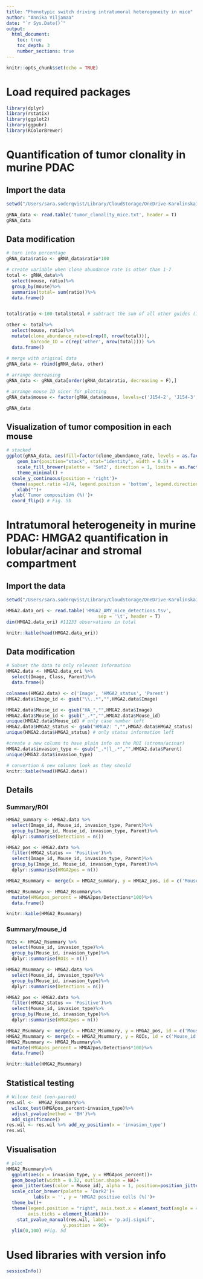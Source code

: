 ```yaml
---
title: "Phenotypic switch driving intratumoral heterogeneity in mice"
author: "Annika Viljamaa"
date: "`r Sys.Date()`"
output: 
  html_document:
    toc: true
    toc_depth: 3
    number_sections: true
---
```



```r
knitr::opts_chunk$set(echo = TRUE)
```

# Load required packages

```r
library(dplyr)
library(rstatix)
library(ggplot2)
library(ggpubr)
library(RColorBrewer)
```


# Quantification of tumor clonality in murine PDAC

## Import the data

```r
setwd("/Users/sara.soderqvist/Library/CloudStorage/OneDrive-KarolinskaInstitutet/Writing_/Adaptive PDAC paper/Code/source data files to read in/Intratumoral heterogeneity_mice") # adjust the working directory

gRNA_data <- read.table('tumor_clonality_mice.txt', header = T)
gRNA_data
```

## Data modification

```r
# turn into percentage
gRNA_data$ratio <- gRNA_data$ratio*100

# create variable when clone abundance rate is other than 1-7
total <- gRNA_data%>%
  select(mouse, ratio)%>%
  group_by(mouse)%>%
  summarise(total= sum(ratio))%>%
  data.frame()


total$ratio <-100-total$total # subtract the sum of all other guides (1-7) from 100% to get the ratio for other guides (no 8)

other <- total%>%
  select(mouse, ratio)%>%
  mutate(clone_abundance_rate=c(rep(8, nrow(total))),
         Barcode_ID = c(rep('other', nrow(total)))) %>%
  data.frame()

# merge with original data
gRNA_data <- rbind(gRNA_data, other)
  
# arrange decreasing
gRNA_data <- gRNA_data[order(gRNA_data$ratio, decreasing = F),]

# arrange mouse ID nicer for plotting
gRNA_data$mouse <- factor(gRNA_data$mouse, levels=c('J154-2', 'J154-3', 'J154-1', 'J154-5'))

gRNA_data
```

## Visualization of tumor composition in each mouse

```r

# stacked
ggplot(gRNA_data, aes(fill=factor(clone_abundance_rate, levels = as.factor(c(8:1))), y=ratio, x=mouse)) + 
    geom_bar(position="stack", stat="identity", width = 0.5) +
    scale_fill_brewer(palette = 'Set2', direction = 1, limits = as.factor(c(1:8)), name = 'clone abundance rate') +
    theme_minimal() +
  scale_y_continuous(position = 'right')+
  theme(aspect.ratio =1/4, legend.position = 'bottom', legend.direction = 'horizontal')+
    xlab("")+
  ylab('Tumor composition (%)')+
  coord_flip() # Fig. 5b
```

# Intratumoral heterogeneity in murine PDAC: HMGA2 quantification in lobular/acinar and stromal compartment

## Import the data

```r
setwd("/Users/sara.soderqvist/Library/CloudStorage/OneDrive-KarolinskaInstitutet/Writing_/Adaptive PDAC paper/Code/source data files to read in/Intratumoral heterogeneity_mice") # adjust the working directory

HMGA2.data_ori <- read.table('HMGA2_AMY_mice_detections.tsv',
                                  sep = '\t', header = T)
dim(HMGA2.data_ori) #11233 observations in total

knitr::kable(head(HMGA2.data_ori))
```
## Data modification

```r
# Subset the data to only relevant information
HMGA2.data <- HMGA2.data_ori %>%
  select(Image, Class, Parent)%>%
  data.frame()

colnames(HMGA2.data) <- c('Image', 'HMGA2_status', 'Parent')
HMGA2.data$Image_id <- gsub("\\..*","",HMGA2.data$Image)

HMGA2.data$Mouse_id <- gsub("HA_","",HMGA2.data$Image)
HMGA2.data$Mouse_id <- gsub("_.*","",HMGA2.data$Mouse_id)
unique(HMGA2.data$Mouse_id) # only case number left
HMGA2.data$HMGA2_status <- gsub("HMGA2: ","",HMGA2.data$HMGA2_status)
unique(HMGA2.data$HMGA2_status) # only status information left

#create a new column to have plain info on the ROI (stroma/acinar)
HMGA2.data$invasion_type <- gsub("_.*|l_.*","",HMGA2.data$Parent)
unique(HMGA2.data$invasion_type)

# convertion & new columns look as they should
knitr::kable(head(HMGA2.data))

```

## Details
### Summary/ROI

```r
HMGA2_summary <- HMGA2.data %>%
  select(Image_id, Mouse_id, invasion_type, Parent)%>%
  group_by(Image_id, Mouse_id, invasion_type, Parent)%>%
  dplyr::summarise(Detections = n())

HMGA2_pos <- HMGA2.data %>%
  filter(HMGA2_status == 'Positive')%>%
  select(Image_id, Mouse_id, invasion_type, Parent)%>%
  group_by(Image_id, Mouse_id, invasion_type, Parent)%>%
  dplyr::summarise(HMGA2pos = n())

HMGA2_Rsummary <- merge(x = HMGA2_summary, y = HMGA2_pos, id = c('Mouse_id', 'Parent'))

HMGA2_Rsummary <- HMGA2_Rsummary%>%
  mutate(HMGApos_percent = HMGA2pos/Detections*100)%>%
  data.frame()

knitr::kable(HMGA2_Rsummary)
```

### Summary/mouse_id

```r


ROIs <- HMGA2_Rsummary %>%
  select(Mouse_id, invasion_type)%>%
  group_by(Mouse_id, invasion_type)%>%
  dplyr::summarise(ROIs = n())

HMGA2_Msummary <- HMGA2.data %>%
  select(Mouse_id, invasion_type)%>%
  group_by(Mouse_id, invasion_type)%>%
  dplyr::summarise(Detections = n())

HMGA2_pos <- HMGA2.data %>%
  filter(HMGA2_status == 'Positive')%>%
  select(Mouse_id, invasion_type)%>%
  group_by(Mouse_id, invasion_type)%>%
  dplyr::summarise(HMGA2pos = n())

HMGA2_Msummary <- merge(x = HMGA2_Msummary, y = HMGA2_pos, id = c('Mouse_id'))
HMGA2_Msummary <- merge(x = HMGA2_Msummary, y = ROIs, id = c('Mouse_id', 'invasion_type'))
HMGA2_Msummary <- HMGA2_Msummary%>%
  mutate(HMGApos_percent = HMGA2pos/Detections*100)%>%
  data.frame()

knitr::kable(HMGA2_Msummary)
```

## Statistical testing

```r

# Wilcox test (non-paired)
res.wil <-  HMGA2_Rsummary%>%
  wilcox_test(HMGApos_percent~invasion_type)%>%
  adjust_pvalue(method = 'BH')%>%
  add_significance()
res.wil <- res.wil %>% add_xy_position(x = 'invasion_type')
res.wil

```

## Visualisation

```r
# plot
HMGA2_Rsummary%>%
  ggplot(aes(x = invasion_type, y = HMGApos_percent))+
  geom_boxplot(width = 0.32, outlier.shape = NA)+
  geom_jitter(aes(color = Mouse_id), alpha = 1, position=position_jitter(0.15), size = 2.8, seed = 1.5)+
  scale_color_brewer(palette = 'Dark2')+
          labs(x = '', y = 'HMGA2 positive cells (%)')+
  theme_bw()+
  theme(legend.position = "right", axis.text.x = element_text(angle = 45, vjust = 1, hjust=1),
        axis.ticks = element_blank())+
    stat_pvalue_manual(res.wil, label = 'p.adj.signif',
                     y.position = 90)+
  ylim(0,100) #Fig. 5d
```

# Used libraries with version info

```r
sessionInfo()
```